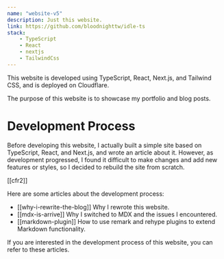```yaml
---
name: "website-v5"
description: Just this website.
link: https://github.com/bloodnighttw/idle-ts
stack:
    - TypeScript
    - React
    - nextjs
    - TailwindCss
---
```



This website is developed using TypeScript, React, Next.js, and Tailwind CSS, and is deployed on Cloudflare.

The purpose of this website is to showcase my portfolio and blog posts.

# Development Process

Before developing this website, I actually built a simple site based on TypeScript, React, and Next.js, and wrote an article about it. However, as development progressed, I found it difficult to make changes and add new features or styles, so I decided to rebuild the site from scratch.

[[cfr2]]

Here are some articles about the development process:

- [[why-i-rewrite-the-blog]] Why I rewrote this website.
- [[mdx-is-arrive]] Why I switched to MDX and the issues I encountered.
- [[markdown-plugin]] How to use remark and rehype plugins to extend Markdown functionality.

If you are interested in the development process of this website, you can refer to these articles.
